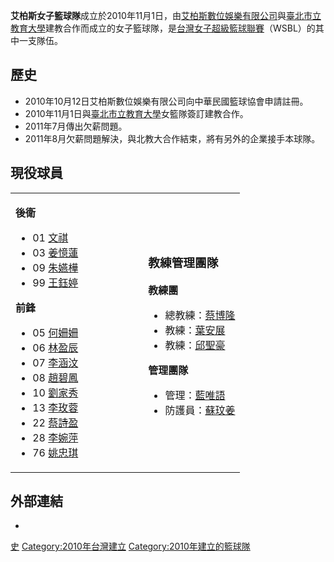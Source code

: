 {{WSBL球隊
|name=艾柏斯
|logo=
|founded=2010年9月1日
|owner=艾柏斯數位娛樂有限公司
|history=艾柏斯（2010～2011年7月）
|coach=蔡博隆
|championships=
}}

'''艾柏斯女子籃球隊'''成立於2010年11月1日，由[[艾柏斯數位娛樂有限公司|艾柏斯數位娛樂有限公司]]與[[臺北市立教育大學|臺北市立教育大學]]建教合作而成立的女子籃球隊，是[[台灣|台灣]][[女子超級籃球聯賽|女子超級籃球聯賽]]（WSBL）的其中一支隊伍。

==歷史==
*2010年10月12日艾柏斯數位娛樂有限公司向中華民國籃球協會申請註冊。
*2010年11月1日與[[臺北市立教育大學|臺北市立教育大學]]女籃隊簽訂建教合作。
*2011年7月傳出欠薪問題。
*2011年8月欠薪問題解決，與北教大合作結束，將有另外的企業接手本球隊。

==現役球員==
{|
|valign="top"|
'''後衛'''
* 01 [[文祺|文祺]]
* 03 [[姜憶蓮|姜憶蓮]]
* 09 [[朱嬿樺|朱嬿樺]]
* 99 [[王鈺婷|王鈺婷]]
'''前鋒'''
* 05 [[何姍姍|何姍姍]]
* 06 [[林盈辰|林盈辰]]
* 07 [[李涵汶|李涵汶]]
* 08 [[趙碧鳳|趙碧鳳]]
* 10 [[劉家秀|劉家秀]]
* 13 [[李玫蓉|李玫蓉]]
* 22 [[蔡詩盈|蔡詩盈]]
* 28 [[李婉萍|李婉萍]]
* 76 [[姚忠琪|姚忠琪]]

|width="80"| 
|valign="top"|
=== 教練管理團隊 ===
'''教練團'''
* 總教練：[[蔡博隆|蔡博隆]]
* 教練：[[葉安展|葉安展]]
* 教練：[[邱聖豪|邱聖豪]]
'''管理團隊'''
* 管理：[[藍唯語|藍唯語]]
* 防護員：[[蘇玟姜|蘇玟姜]]
|}

==外部連結==
*{{website|http://wsbl.choxue.com|女子超級籃球聯賽官方網站}}

{{女子超級籃球聯賽}}
[[Category:女子超級籃球聯賽球隊|史]]
[[Category:2010年台灣建立|Category:2010年台灣建立]]
[[Category:2010年建立的籃球隊|Category:2010年建立的籃球隊]]